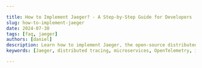 ```yaml
---

title: How to Implement Jaeger? - A Step-by-Step Guide for Developers
slug: how-to-implement-jaeger
date: 2024-07-30
tags: [faq, jaeger]
authors: [daniel]
description: Learn how to implement Jaeger, the open-source distributed tracing system, with this comprehensive guide for developers. Master setup, instrumentation, and best practices.
keywords: [Jaeger, distributed tracing, microservices, OpenTelemetry, instrumentation, monitoring, troubleshooting, observability]

---
```


<head>
<script
  type="application/ld+json"
  dangerouslySetInnerHTML={{ __html: JSON.stringify({
    "@context": "https://schema.org",
    "@type": "TechArticle",
    "headline": "How to implement Jaeger? - A Step-by-Step Guide for Developers",
    "alternativeHeadline": "Master Jaeger Implementation: Setup, Instrumentation, and Best Practices for Developers",
    "author": {
      "@type": "Person",
      "name": "Daniel"
    },
    "publisher": {
      "@type": "Organization",
      "name": "SigNoz",
      "logo": {
        "@type": "ImageObject",
        "url": "https://signoz.io/img/SigNozLogo-orange.svg"
      }
    },
    "datePublished": "2024-07-30T00:00:00Z",
    "dateModified": "2024-07-30T00:00:00Z",
    "mainEntityOfPage": {
      "@type": "WebPage",
      "@id": "https://signoz.io/guides/how-to-implement-jaeger/"
    },
    "description": "Learn how to implement Jaeger, the open-source distributed tracing system, with this comprehensive guide for developers. Master setup, instrumentation, and best practices.",
    "keywords": "Jaeger, distributed tracing, microservices, OpenTelemetry, instrumentation, monitoring, troubleshooting, observability",
    "articleSection": "Technology",
    "inLanguage": "en",
    "isPartOf": {
      "@type": "Blog",
      "name": "SigNoz Blog",
      "url": "https://signoz.io/blog/"
    },
    "about": [
      {
        "@type": "Thing",
        "name": "Jaeger",
        "description": "An open-source, end-to-end distributed tracing system."
      },
      {
        "@type": "Thing",
        "name": "OpenTelemetry",
        "description": "A collection of tools, APIs, and SDKs for instrumenting, generating, collecting, and exporting telemetry data such as metrics, logs, and traces."
      },
      {
        "@type": "Thing",
        "name": "Distributed Tracing",
        "description": "A method used to monitor applications built on a microservices architecture."
      },
      {
        "@type": "Thing",
        "name": "Microservices",
        "description": "An architectural style that structures an application as a collection of loosely coupled services."
      }
    ],
    "mentions": [
      {
        "@type": "SoftwareApplication",
        "name": "Jaeger",
        "applicationCategory": "Distributed Tracing"
      },
      {
        "@type": "SoftwareApplication",
        "name": "OpenTelemetry",
        "applicationCategory": "Observability Framework"
      },
      {
        "@type": "SoftwareApplication",
        "name": "SigNoz",
        "applicationCategory": "Observability Platform"
      }
    ],
    "mainEntity": {
      "@type": "FAQPage",
      "mainEntity": [
        {
          "@type": "Question",
          "name": "What's the difference between Jaeger and other tracing systems like Zipkin?",
          "acceptedAnswer": {
            "@type": "Answer",
            "text": "Jaeger and Zipkin are both open-source distributed tracing systems, but Jaeger offers more advanced features like adaptive sampling and a more scalable architecture. Jaeger also has better support for OpenTelemetry, making it more future-proof."
          }
        },
        {
          "@type": "Question",
          "name": "How does Jaeger handle data retention and storage?",
          "acceptedAnswer": {
            "@type": "Answer",
            "text": "Jaeger allows you to configure data retention policies based on your needs. When using Elasticsearch or Cassandra as a backend, you can set up index rotation and deletion to manage data volume and retention periods."
          }
        },
        {
          "@type": "Question",
          "name": "Can Jaeger be used with applications not written in Java?",
          "acceptedAnswer": {
            "@type": "Answer",
            "text": "Yes, Jaeger supports multiple programming languages. It offers client libraries for Java, Go, Python, Node.js, C++, and C#. Additionally, its compatibility with OpenTelemetry expands its language support even further."
          }
        },
        {
          "@type": "Question",
          "name": "How does Jaeger impact application performance?",
          "acceptedAnswer": {
            "@type": "Answer",
            "text": "While Jaeger does add some overhead to your application, it's designed to be lightweight. The impact can be minimized through proper sampling strategies and configuration. In most cases, the performance impact is negligible compared to the benefits of distributed tracing."
          }
        }
      ]
    },
    "tutorial": {
      "@type": "HowTo",
      "name": "Implementing Jaeger for Distributed Tracing",
      "step": [
        {
          "@type": "HowToStep",
          "name": "Install Docker",
          "text": "Install Docker on your system if you haven't already."
        },
        {
          "@type": "HowToStep",
          "name": "Run Jaeger All-in-One Container",
          "text": "Run the Jaeger All-in-One container using the command: `docker run -d --name jaeger -e COLLECTOR_ZIPKIN_HOST_PORT=:9411 -p 5775:5775/udp -p 6831:6831/udp -p 6832:6832/udp -p 5778:5778 -p 16686:16686 -p 14250:14250 -p 14268:14268 -p 14269:14269 -p 9411:9411 jaegertracing/all-in-one:1.59`."
        },
        {
          "@type": "HowToStep",
          "name": "Access Jaeger UI",
          "text": "Open a web browser and navigate to `http://localhost:16686` to access the Jaeger UI."
        },
        {
          "@type": "HowToStep",
          "name": "Verify Installation",
          "text": "Verify the installation by sending test spans using Jaeger client libraries or OpenTelemetry SDK."
        },
        {
          "@type": "HowToStep",
          "name": "Instrument Your Application",
          "text": "Use Jaeger's native client libraries or the OpenTelemetry SDK to instrument your application code and generate traces."
        },
        {
          "@type": "HowToStep",
          "name": "Analyze Traces",
          "text": "Use the Jaeger UI to search for and analyze traces to understand the performance and behavior of your distributed system."
        }
      ]
    }
  }) }}
/>
</head>

Distributed tracing has become essential for developers working with microservices architectures. Jaeger, an open-source distributed tracing system, offers a powerful solution for monitoring and troubleshooting complex distributed systems. This guide will walk you through the process of implementing Jaeger, from setup to advanced usage.

## What is Jaeger and Why It Matters for Distributed Tracing

Jaeger is an open-source distributed tracing system that helps you monitor and troubleshoot transactions in complex distributed systems. It allows you to track requests as they flow through your microservices architecture, providing visibility into the performance and behavior of your applications.

Distributed tracing is crucial in microservices environments because it allows you to:

1. Identify performance bottlenecks
2. Debug and troubleshoot issues across services
3. Understand the flow of requests through your system
4. Optimize your application's overall performance

Jaeger's compatibility with OpenTelemetry — a collection of tools, APIs, and SDKs for instrumenting, generating, collecting, and exporting telemetry data — makes it an even more powerful choice for developers. This compatibility ensures that you can easily integrate Jaeger with a wide range of applications and services.

## Setting Up Jaeger: Quick Start Guide

To get started with Jaeger, you'll use Docker to run the Jaeger All-in-One container. This container includes all the necessary components for a local development environment.

1. Install Docker on your system if you haven't already.
2. Run the Jaeger All-in-One container:

```bash
docker run -d --name jaeger \\
  -e COLLECTOR_ZIPKIN_HOST_PORT=:9411 \\
  -p 5775:5775/udp \\
  -p 6831:6831/udp \\
  -p 6832:6832/udp \\
  -p 5778:5778 \\
  -p 16686:16686 \\
  -p 14250:14250 \\
  -p 14268:14268 \\
  -p 14269:14269 \\
  -p 9411:9411 \\
  jaegertracing/all-in-one:1.59

```

This command starts the Jaeger container with all necessary ports exposed.

1. Access the Jaeger UI by opening a web browser and navigating to `http://localhost:16686`.
2. Verify the installation by sending test spans. You can use the Jaeger client libraries or OpenTelemetry SDK to instrument a simple application and generate traces.

## Understanding Jaeger Architecture

Jaeger's architecture consists of several key components:

1. **Client Libraries**: These libraries are used to instrument your application code. They create spans and send them to the Jaeger Agent.
2. **Agent**: A network daemon that listens for spans sent by the client libraries. It batches and sends them to the Collector.
3. **Collector**: Receives traces from the Agent and runs them through a processing pipeline. It then stores them in a storage backend.
4. **Query**: A service that retrieves traces from storage and hosts a UI to display them.
5. **UI**: A web interface for searching and analyzing traces.

Data flows from your instrumented application through the client libraries to the Agent, then to the Collector, and finally to storage. The Query service retrieves this data from storage to display in the UI.

Jaeger supports multiple storage options, including Cassandra, Elasticsearch, and in-memory storage (for development). The choice of storage depends on your scalability needs and existing infrastructure.

Sampling plays a crucial role in Jaeger's architecture. It allows you to control the amount of tracing data you collect, which is essential for managing performance and storage costs in high-traffic systems.

## Instrumenting Your Application with Jaeger

To instrument your application, you can choose between Jaeger's native client libraries or the OpenTelemetry SDK. Here's an example of basic tracing using the Jaeger Python client:

```python
from jaeger_client import Config

def init_tracer(service):
    config = Config(
        config={
            'sampler': {
                'type': 'const',
                'param': 1,
            },
            'logging': True,
        },
        service_name=service,
    )
    return config.initialize_tracer()

tracer = init_tracer('my-service')

with tracer.start_span('TestSpan') as span:
    span.set_tag('hello', 'world')
    # Your code here

```

This code initializes a tracer and creates a simple span with a tag. To propagate context across service boundaries, you'll need to pass the SpanContext between services. This is typically done by injecting the context into HTTP headers or message queue headers.

### Advanced Instrumentation Techniques

As you become more familiar with Jaeger, you can implement advanced techniques:

1. **Custom Samplers**: Create samplers that make intelligent decisions about which traces to sample based on your specific needs.
2. **Baggage**: Use baggage to pass data along the entire trace, which can be useful for correlating information across services.
3. **Multiple Spans**: Create and manage multiple spans within a single trace to represent different operations or sub-operations.
4. **Logging Integration**: Integrate Jaeger with your logging system to enhance debugging capabilities.

## Deploying Jaeger in a Production Environment

When deploying Jaeger in production, consider the following:

1. **Scalability**: Each component (Agent, Collector, Query) can be scaled independently. Use load balancers to distribute traffic.
2. **Storage**: Implement a production-ready storage backend like Elasticsearch or Cassandra. Ensure proper sizing and configuration for your expected data volume.
3. **Security**: Set up secure communication between Jaeger components using TLS. Implement authentication and authorization for the Jaeger UI.
4. **Sampling**: Implement appropriate sampling strategies based on your traffic patterns and tracing needs. Dynamic sampling can help balance data collection and system performance.

## Analyzing Traces with Jaeger UI

The Jaeger UI provides powerful tools for analyzing traces:

1. Use the search functionality to find relevant traces based on service, operation, tags, or duration.
2. Examine the trace timeline to understand the relationships between spans and identify long-running operations.
3. Inspect span details, including tags and logs, to gather context about each operation.
4. Use the comparison view to analyze multiple traces side by side and identify patterns or anomalies.

## Best Practices for Effective Jaeger Implementation

To get the most out of Jaeger:

1. Follow consistent naming conventions for services and operations to make searching and filtering easier.
2. Implement appropriate sampling strategies to balance data collection and system performance.
3. Ensure proper error handling and logging within instrumented code to provide context for issues.
4. Regularly review and optimize your tracing implementation to ensure it continues to meet your needs as your system evolves.

## Key Takeaways

- Jaeger is a powerful open-source tool for distributed tracing in microservices architectures.
- Proper setup and instrumentation are crucial for effective use of Jaeger.
- Understanding Jaeger's architecture helps in optimizing its deployment.
- Analyzing traces through the Jaeger UI can significantly improve system performance and debugging capabilities.

## FAQs

### What's the difference between Jaeger and other tracing systems like Zipkin?

Jaeger and Zipkin are both open-source distributed tracing systems, but Jaeger offers more advanced features like adaptive sampling and a more scalable architecture. Jaeger also has better support for OpenTelemetry, making it more future-proof.

### How does Jaeger handle data retention and storage?

Jaeger allows you to configure data retention policies based on your needs. When using Elasticsearch or Cassandra as a backend, you can set up index rotation and deletion to manage data volume and retention periods.

### Can Jaeger be used with applications not written in Java?

Yes, Jaeger supports multiple programming languages. It offers client libraries for Java, Go, Python, Node.js, C++, and C#. Additionally, its compatibility with OpenTelemetry expands its language support even further.

### How does Jaeger impact application performance?

While Jaeger does add some overhead to your application, it's designed to be lightweight. The impact can be minimized through proper sampling strategies and configuration. In most cases, the performance impact is negligible compared to the benefits of distributed tracing.

## **Consider SigNoz as an Alternative to Jaeger**

While Jaeger is a popular choice for distributed tracing, it's worth considering SigNoz as an alternative solution. SigNoz is an open-source application performance monitoring (APM) and observability platform that offers:

- Integrated metrics, traces, and logs in a single platform
- Built-in support for ClickHouse as the storage backend, providing excellent query performance and data compression
- User-friendly interface for visualizing and analyzing trace data
- Easy setup and configuration, with both self-hosted and cloud options available

<GetStartedSigNoz />

If you're looking for a comprehensive observability solution that goes beyond just distributed tracing, SigNoz might be the right fit for your needs. It provides a seamless experience for developers and operations teams, combining the power of metrics, traces, and logs in one tool.

To learn more about how SigNoz compares to Jaeger and how it can enhance your observability stack, visit [https://signoz.io](https://signoz.io/).

## Resources

- [Jaeger Official Documentation](https://www.jaegertracing.io/docs/1.59/)
- [OpenTelemetry Integration Guide](https://opentelemetry.io/docs/instrumentation/java/manual/)
- [Jaeger Sampling Strategies](https://www.jaegertracing.io/docs/1.59/sampling/)